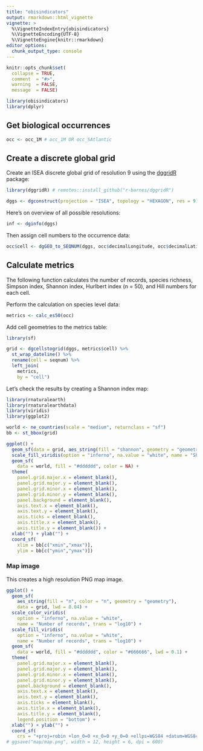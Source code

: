 ```yaml
---
title: "obisindicators"
output: rmarkdown::html_vignette
vignette: >
  %\VignetteIndexEntry{obisindicators}
  %\VignetteEncoding{UTF-8}
  %\VignetteEngine{knitr::rmarkdown}
editor_options: 
  chunk_output_type: console
---
```


```r
knitr::opts_chunk$set(
  collapse = TRUE,
  comment  = "#>",
  warning  = FALSE, 
  message  = FALSE)
```

```r
library(obisindicators)
library(dplyr)
```

## Get biological occurrences

```r
occ <- occ_1M # occ_1M OR occ_SAtlantic
```

## Create a discrete global grid

Create an ISEA discrete global grid of resolution 9 using the [dggridR](https://github.com/r-barnes/dggridR) package:

```r
library(dggridR) # remotes::install_github("r-barnes/dggridR")

dggs <- dgconstruct(projection = "ISEA", topology = "HEXAGON", res = 9)
```

Here's on overview of all possible resolutions:

```r
inf <- dginfo(dggs)
```

Then assign cell numbers to the occurrence data:

```r
occ$cell <- dgGEO_to_SEQNUM(dggs, occ$decimalLongitude, occ$decimalLatitude)[["seqnum"]]
```

## Calculate metrics

The following function calculates the number of records, species richness, Simpson index, Shannon index, Hurlbert index (n = 50), and Hill numbers for each cell.

Perform the calculation on species level data:

```r
metrics <- calc_es50(occ)
```

Add cell geometries to the metrics table:

```r
library(sf)

grid <- dgcellstogrid(dggs, metrics$cell) %>% 
  st_wrap_dateline() %>% 
  rename(cell = seqnum) %>% 
  left_join(
    metrics,
    by = "cell")
```

Let's check the results by creating a Shannon index map:

```r
library(rnaturalearth)
library(rnaturalearthdata)
library(viridis)
library(ggplot2)

world <- ne_countries(scale = "medium", returnclass = "sf")
bb <- st_bbox(grid)

ggplot() +
  geom_sf(data = grid, aes_string(fill = "shannon", geometry = "geometry"), lwd = 0) +
  scale_fill_viridis(option = "inferno", na.value = "white", name = "Shannon index") +
  geom_sf(
    data = world, fill = "#dddddd", color = NA) +
  theme(
    panel.grid.major.x = element_blank(), 
    panel.grid.major.y = element_blank(), 
    panel.grid.minor.x = element_blank(), 
    panel.grid.minor.y = element_blank(), 
    panel.background = element_blank(), 
    axis.text.x = element_blank(), 
    axis.text.y = element_blank(), 
    axis.ticks = element_blank(), 
    axis.title.x = element_blank(), 
    axis.title.y = element_blank()) + 
  xlab("") + ylab("") +
  coord_sf(
    xlim = bb[c("xmin","xmax")],
    ylim = bb[c("ymin","ymax")])
```

### Map image

This creates a high resolution PNG map image.

```r
ggplot() +
  geom_sf(
    aes_string(fill = "n", color = "n", geometry = "geometry"),
    data = grid, lwd = 0.04) +
  scale_color_viridis(
    option = "inferno", na.value = "white", 
    name = "Number of records", trans = "log10") +
  scale_fill_viridis(
    option = "inferno", na.value = "white", 
    name = "Number of records", trans = "log10") +
  geom_sf(
    data = world, fill = "#dddddd", color = "#666666", lwd = 0.1) +
  theme(
    panel.grid.major.x = element_blank(),
    panel.grid.major.y = element_blank(),
    panel.grid.minor.x = element_blank(),
    panel.grid.minor.y = element_blank(), 
    panel.background = element_blank(),
    axis.text.x = element_blank(),
    axis.text.y = element_blank(),
    axis.ticks = element_blank(),
    axis.title.x = element_blank(),
    axis.title.y = element_blank(),
    legend.position = "bottom") +
  xlab("") + ylab("") +
  coord_sf(
    crs = "+proj=robin +lon_0=0 +x_0=0 +y_0=0 +ellps=WGS84 +datum=WGS84 +units=m +no_defs" )
# ggsave("map/map.png", width = 12, height = 6, dpi = 600)
```

